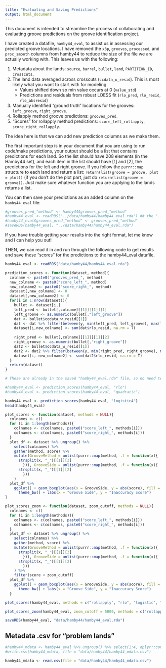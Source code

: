 ```yaml
---
title: "Evaluating and Saving Predictions"
output: html_document
---
```


This document is intended to streamline the process of collaborating and evaluating groove predictions on the groove identification project.  

I have created a datafile, `hamby44_eval`, to assist us in assessing our predicted groove locations. I have removed the `x3p`, `grooves`, `processed`, and `proc_smooth` columns from hamby44 to reduce the size of the file we are actually working with. This leaves us with the following: 

1. Metadata about the lands: `source`, `barrel`, `bullet`, `land`, `PARTITION_ID`, `crosscuts`.  
2. The land data averaged across crosscuts (`ccdata_w_resid`). This is most likely what you want to start with for modeling.  
    - Values shifted down so min value occurs at 0 (`value_std`)
    - Predictions and residuals from robust LOESS fit (`rlo_pred`, `rlo_resid`, `rlo_absresid`)
3. Manually identified "ground truth" locations for the grooves: `left_groove`, `right_groove`.  
4. Rollapply method groove predictions: `grooves_pred`.  
5. "Scores" for rollapply method predictions: `score_left_rollapply`, `score_right_rollapply`.  


The idea here is that we can add new prediction columns as we make them.  

The first important step is in your document that you are using to run code/make predictions, your output should be a list that contains predictions for each land. So the list should have 208 elements (in the Hamby44 set), and each item in the list should have [1] and [2], the predictions for the left and right groove. If you follow the `purrr::map` structure to each land and return a list: `return(list(groove = groove, plot = plot))` (if you don't do the plot part, just do `return(list(groove = groove))`. Just make sure whatever function you are applying to the lands returns a list. 

You can then save your predictions as an added column on the `hamby44_eval` file:  

```r
#grooves_pred_"method" <- hamby44$grooves_pred_"method"
#hamby44_eval <- readRDS("../data/hamby44/hamby44_eval.rda") ## the "../" at the beginning takes you from a file in the "development" folder of the grooves repository
#hamby44_eval$grooves_pred_"method" <- grooves_pred_"method"
#saveRDS(hamby44_eval, "../data/hamby44/hamby44_eval.rda")
```

If you have trouble getting your results into the right format, let me know and I can help you out!  


THEN, we can read it in and run through the following code to get results and save these "scores" for the predictions to the hamby44_eval datafile.  

```r
hamby44_eval <- readRDS("data/hamby44/hamby44_eval.rda")
```

```r
prediction_scores <- function(dataset, method){
  colname <- paste0("grooves_pred_", method)
  new_colname <- paste0("score_left_", method)
  new_colname2 <- paste0("score_right_", method)
  dataset[,new_colname] <- 0
  dataset[,new_colname2] <- 0
  for(i in 1:nrow(dataset)){
    bullet <- dataset[i,]
    left_pred <- bullet[,colname][[1]][[1]][1]
    left_groove <- as.numeric(bullet[,"left_groove"])
    dat <- bullet$ccdata_w_resid[[1]]
    dat <- dat %>% filter(between(y, min(left_pred, left_groove), max(left_pred, left_groove)))
    dataset[i,new_colname] <- sum(dat$rlo_resid, na.rm = T)
    
    right_pred <- bullet[,colname][[1]][[1]][2]
    right_groove <- as.numeric(bullet[,"right_groove"])
    dat2 <- bullet$ccdata_w_resid[[1]]
    dat2 <- dat2 %>% filter(between(y, min(right_pred, right_groove), max(right_pred, right_groove)))
    dataset[i, new_colname2] <- sum(dat2$rlo_resid, na.rm = T)
  }
  return(dataset)
}
```

```r
# These are already in the saved "hamby44_eval.rda" file, so no need to re-run, but as an example of how to do it with a new method! 

#hamby44_eval <- prediction_scores(hamby44_eval, "rlo")
#hamby44_eval <- prediction_scores(hamby44_eval, "quadratic") 

hamby44_eval <- prediction_scores(hamby44_eval, "logistic4")
head(hamby44_eval)
```





```r
plot_scores <- function(dataset, methods = NULL){
  colnames <- c()
  for (i in 1:length(methods)){
    colnames <- c(colnames, paste0("score_left_", methods[i]))
    colnames <- c(colnames, paste0("score_right_", methods[i]))
  }
  plot_df <- dataset %>% ungroup() %>% 
    select(colnames) %>%  
    gather(method, score) %>% 
    mutate(GrooveMethod = unlist(purrr::map(method, .f = function(x){
      strsplit(x, "_")[[1]][3]
        })), GrooveSide = unlist(purrr::map(method, .f = function(x){
      strsplit(x, "_")[[1]][2]
        }))
    )
  plot_df %>% 
    ggplot() + geom_boxplot(aes(x = GrooveSide, y = abs(score), fill = GrooveMethod)) + 
      theme_bw() + labs(x = "Groove Side", y = "Inaccuracy Score")
}

plot_scores_zoom <- function(dataset, zoom_cutoff, methods = NULL){
  colnames <- c()
  for (i in 1:length(methods)){
    colnames <- c(colnames, paste0("score_left_", methods[i]))
    colnames <- c(colnames, paste0("score_right_", methods[i]))
  }
  plot_df <- dataset %>% ungroup() %>% 
    select(colnames) %>%  
    gather(method, score) %>% 
    mutate(GrooveMethod = unlist(purrr::map(method, .f = function(x){
      strsplit(x, "_")[[1]][3]
        })), GrooveSide = unlist(purrr::map(method, .f = function(x){
      strsplit(x, "_")[[1]][2]
        }))
    ) %>% 
    filter(score < zoom_cutoff)
  plot_df %>% 
    ggplot() + geom_boxplot(aes(x = GrooveSide, y = abs(score), fill = GrooveMethod)) + 
      theme_bw() + labs(x = "Groove Side", y = "Inaccuracy Score")
  }
```

```r
plot_scores(hamby44_eval, methods = c("rollapply", "rlo", "logistic", "logistic4"))

plot_scores_zoom(hamby44_eval, zoom_cutoff = 5000, methods = c("rollapply", "rlo", "logistic", "logistic4"))
```


```r
saveRDS(hamby44_eval, "data/hamby44/hamby44_eval.rda")
```





## Metadata .csv for "problem lands"  

```r
#hamby44_mdata <- hamby44_eval %>% ungroup() %>% select(1:4, dplyr::contains("score"))
#write.csv(hamby44_mdata, file = "data/hamby44/hamby44_mdata.csv")

hamby44_mdata <- read.csv(file = "data/hamby44/hamby44_mdata.csv")

```
